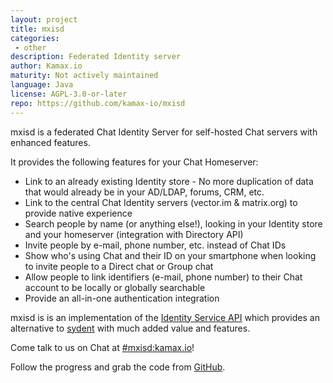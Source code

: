 ```yaml
---
layout: project
title: mxisd
categories: 
 - other
description: Federated Identity server
author: Kamax.io
maturity: Not actively maintained
language: Java
license: AGPL-3.0-or-later
repo: https://github.com/kamax-io/mxisd
---
```


mxisd is a federated Chat Identity Server for self-hosted Chat servers with enhanced features.

It provides the following features for your Chat Homeserver:

- Link to an already existing Identity store - No more duplication of data that would already be in your AD/LDAP, forums, CRM, etc.
- Link to the central Chat Identity servers (vector.im & matrix.org) to provide native experience
- Search people by name (or anything else!), looking in your Identity store and your homeserver (integration with Directory API)
- Invite people by e-mail, phone number, etc. instead of Chat IDs
- Show who's using Chat and their ID on your smartphone when looking to invite people to a Direct chat or Group chat
- Allow people to link identifiers (e-mail, phone number) to their Chat account to be locally or globally searchable
- Provide an all-in-one authentication integration

mxisd is is an implementation of the [Identity Service API](https://matrix.org/docs/spec/identity_service/unstable.html) which provides an alternative to [sydent](https://github.com/matrix-org/sydent) with much added value and features.

Come talk to us on Chat at [#mxisd:kamax.io](https://to.chat.imzqqq.top/#/#mxisd:kamax.io)!

Follow the progress and grab the code from [GitHub](https://github.com/kamax-io/mxisd).


